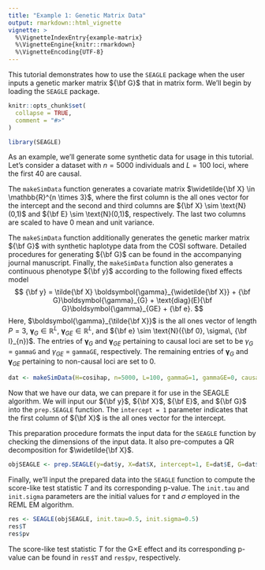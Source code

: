 ```yaml
---
title: "Example 1: Genetic Matrix Data"
output: rmarkdown::html_vignette
vignette: >
  %\VignetteIndexEntry{example-matrix}
  %\VignetteEngine{knitr::rmarkdown}
  %\VignetteEncoding{UTF-8}
---
```


This tutorial demonstrates how to use the `SEAGLE` package when the user inputs a genetic marker matrix ${\bf G}$ that in matrix form.  We'll begin by loading the `SEAGLE` package.

```r
knitr::opts_chunk$set(
  collapse = TRUE,
  comment = "#>"
)
```

```r
library(SEAGLE)
```

As an example, we'll generate some synthetic data for usage in this tutorial.  Let's consider a dataset with $n=5000$ individuals and $L=100$ loci, where the first $40$ are causal.  

The `makeSimData` function generates a covariate matrix $\widetilde{\bf X} \in \mathbb{R}^{n \times 3}$, where the first column is the all ones vector for the intercept and the second and third columns are ${\bf X} \sim \text{N}(0,1)$ and ${\bf E}  \sim \text{N}(0,1)$, respectively.  The last two columns are scaled to have $0$ mean and unit variance.

The `makeSimData` function additionally generates the genetic marker matrix ${\bf G}$ with synthetic haplotype data from the COSI software.  Detailed procedures for generating ${\bf G}$ can be found in the accompanying journal manuscript.  Finally, the `makeSimData` function also generates a continuous phenotype ${\bf y}$ according to the following fixed effects model
$$
{\bf y} = \tilde{\bf X} \boldsymbol{\gamma}_{\widetilde{\bf X}} + {\bf G}\boldsymbol{\gamma}_{G} + \text{diag}(E){\bf G}\boldsymbol{\gamma}_{GE} + {\bf e}.
$$
Here, $\boldsymbol{\gamma}_{\tilde{\bf X}}$ is the all ones vector of length $P=3$, $\boldsymbol{\gamma}_{G} \in \mathbb{R}^{L}$, $\boldsymbol{\gamma}_{GE}\in \mathbb{R}^{L}$, and ${\bf e} \sim \text{N}({\bf 0}, \sigma\, {\bf I}_{n})$.  The entries of $\boldsymbol{\gamma}_{G}$ and $\boldsymbol{\gamma}_{GE}$ pertaining to causal loci are set to be $\gamma_{G}$ = `gammaG` and $\gamma_{GE}$ = `gammaGE`, respectively. The remaining entries of $\boldsymbol{\gamma}_{G}$ and $\boldsymbol{\gamma}_{GE}$ pertaining to non-causal loci are set to $0$.

```r
dat <- makeSimData(H=cosihap, n=5000, L=100, gammaG=1, gammaGE=0, causal=40, seed=1)

```

Now that we have our data, we can prepare it for use in the SEAGLE algorithm. We will input our ${\bf y}$, ${\bf X}$, ${\bf E}$, and ${\bf G}$ into the `prep.SEAGLE` function.  The `intercept = 1` parameter indicates that the first column of ${\bf X}$ is the all ones vector for the intercept.

This preparation procedure formats the input data for the `SEAGLE` function by checking the dimensions of the input data.  It also pre-computes a QR decomposition for $\widetilde{\bf X}$.

```r
objSEAGLE <- prep.SEAGLE(y=dat$y, X=dat$X, intercept=1, E=dat$E, G=dat$G)
```

Finally, we'll input the prepared data into the `SEAGLE` function to compute the score-like test statistic $T$ and its corresponding p-value.  The `init.tau` and `init.sigma` parameters are the initial values for $\tau$ and $\sigma$ employed in the REML EM algorithm.

```r
res <- SEAGLE(objSEAGLE, init.tau=0.5, init.sigma=0.5)
res$T
res$pv
```

The score-like test statistic $T$ for the G$\times$E effect and its corresponding p-value can be found in `res$T` and `res$pv`, respectively.

